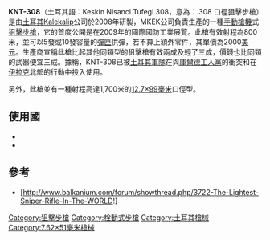 {{no footnotes|time=2013-04-15T13:23:16+00:00}}
{{refimprove|time=2013-04-15T13:23:16+00:00}}
{{noteTA
|G1=軍事
|G2=長度單位
|G3=Firearms
}}
{{Infobox Weapon
|name= KNT-308
|image= File:Kalekalıp KNT.jpg
|image_size= 300px
|caption= 於2009年國際國防工業展覽展出的KNT-308
|origin= {{flagcountry|Turkey}}
|type= [[手動槍機|栓式]][[狙擊步槍|狙擊步槍]]
<!-- 種類選擇 -->
|is_ranged= YES
|is_bladed=
|is_explosive=
|is_artillery=
|is_vehicle=
|is_missile=
|is_UK=
<!-- 服役記錄 -->
|service= 
|used_by=
|wars= [[伊拉克戰爭|伊拉克戰爭]]
<!-- 生產歷史 -->
|designer= Kalekalip
|design_date=
|manufacturer= MKEK
|unit_cost=
|production_date= 2008年—
|number= 
|variants= 
<!-- 基本規格 -->
|spec_label=
|weight= 5.35公斤
|length= 1,470毫米
|part_length= 730毫米
|width=
|height=
|diameter=
|wingspan=
|crew=
<!-- 投射武器規格 --> 
|cartridge= [[7.62×51mm_NATO|7.62×51毫米北約彈]]
|caliber= 7.62毫米（.308寸）
|barrels=
|action= [[手動槍機|旋轉後拉式槍機]]
|mode= {{tsl|en|Repeating rifle|連發步槍|連發}}
|velocity= 
|energy= 
|range= 1,000米以上
|max_range= 
|feed= 5發[[彈匣|彈匣]]
|sights= [[瞄準鏡|瞄準鏡]]
}}

'''KNT-308'''（土耳其語：Keskin Nisanci Tufegi 308，意為：.308 口徑狙擊步槍）是由[[土耳其|土耳其]]Kalekalip公司於2008年研製，MKEK公司負責生產的一種[[手動槍機|手動槍機]]式[[狙擊步槍|狙擊步槍]]，它的首度公開是在2009年的國際國防工業展覽。此槍有效射程為800米，並可以5發或10發容量的[[彈匣|彈匣]]供彈，若不算上額外零件，其單價為2000[[美元|美元]]。生產商宣稱此槍比起其他同類型的狙擊槍有效兩成及輕了三成，價錢也比同類的武器便宜三成。據稱，KNT-308已被[[土耳其軍隊|土耳其軍隊]]在與[[庫爾德工人黨|庫爾德工人黨]]的衝突和在[[伊拉克|伊拉克]]北部的行動中投入使用。

另外，此槍並有一種射程高達1,700米的[[12.7×99mm_NATO|12.7×99毫米]]口俓型。

== 使用國 ==
* {{flagcountry|Turkey}}
* {{flagcountry|Azerbaijan}}

== 參考 ==
* [http://www.balkanium.com/forum/showthread.php/3722-The-Lightest-Sniper-Rifle-In-The-WORLD!] {{Wayback|url=http://www.balkanium.com/forum/showthread.php/3722-The-Lightest-Sniper-Rifle-In-The-WORLD! |date=20130215065806 }}

[[Category:狙擊步槍|Category:狙擊步槍]]
[[Category:栓動式步槍|Category:栓動式步槍]]
[[Category:土耳其槍械|Category:土耳其槍械]]
[[Category:7.62×51毫米槍械|Category:7.62×51毫米槍械]]